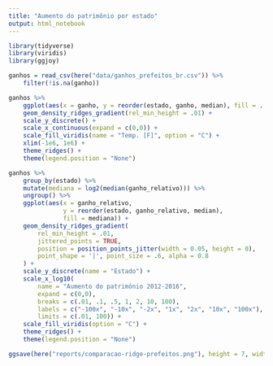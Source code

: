 ```yaml
---
title: "Aumento do patrimônio por estado"
output: html_notebook
---
```


```r
library(tidyverse)
library(viridis)
library(ggjoy)
```

```r
ganhos = read_csv(here("data/ganhos_prefeitos_br.csv")) %>% 
    filter(!is.na(ganho))
```

```r
ganhos %>% 
    ggplot(aes(x = ganho, y = reorder(estado, ganho, median), fill = ..x..)) + 
    geom_density_ridges_gradient(rel_min_height = .01) + 
    scale_y_discrete() +
    scale_x_continuous(expand = c(0,0)) + 
    scale_fill_viridis(name = "Temp. [F]", option = "C") +
    xlim(-1e6, 1e6) + 
    theme_ridges() + 
    theme(legend.position = "None")

```

```r
ganhos %>% 
    group_by(estado) %>%
    mutate(mediana = log2(median(ganho_relativo))) %>% 
    ungroup() %>% 
    ggplot(aes(x = ganho_relativo, 
               y = reorder(estado, ganho_relativo, median), 
               fill = mediana)) + 
    geom_density_ridges_gradient(
        rel_min_height = .01, 
        jittered_points = TRUE,
        position = position_points_jitter(width = 0.05, height = 0),
        point_shape = '|', point_size = .6, alpha = 0.8
    ) + 
    scale_y_discrete(name = "Estado") +
    scale_x_log10(
        name = "Aumento do patrimônio 2012-2016",
        expand = c(0,0), 
        breaks = c(.01, .1, .5, 1, 2, 10, 100),
        labels = c("-100x", "-10x", "-2x", "1x", "2x", "10x", "100x"),
        limits = c(.01, 100)) +
    scale_fill_viridis(option = "C") +
    theme_ridges() + 
    theme(legend.position = "None")

ggsave(here("reports/comparacao-ridge-prefeitos.png"), height = 7, width = 6)
```

